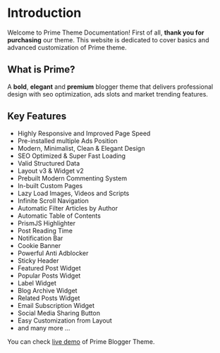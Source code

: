 # Introduction
 
Welcome to Prime Theme Documentation! First of all, **thank you for purchasing** our theme. This website is dedicated to cover basics and advanced customization of Prime theme.

## What is Prime?

A **bold**, **elegant** and **premium** blogger theme that delivers professional design with seo optimization, ads slots and market trending features.

## Key Features

- Highly Responsive and Improved Page Speed
- Pre-installed multiple Ads Position
- Modern, Minimalist, Clean & Elegant Design
- SEO Optimized & Super Fast Loading
- Valid Structured Data
- Layout v3 & Widget v2
- Prebuilt Modern Commenting System
- In-built Custom Pages
- Lazy Load Images, Videos and Scripts
- Infinite Scroll Navigation
- Automatic Filter Articles by Author
- Automatic Table of Contents
- PrismJS Highlighter
- Post Reading Time
- Notification Bar
- Cookie Banner
- Powerful Anti Adblocker
- Sticky Header
- Featured Post Widget
- Popular Posts Widget
- Label Widget
- Blog Archive Widget
- Related Posts Widget
- Email Subscription Widget
- Social Media Sharing Button
- Easy Customization from Layout
- and many more ...

You can check [live demo](https://prime.twistblogg.com) of Prime Blogger Theme.
